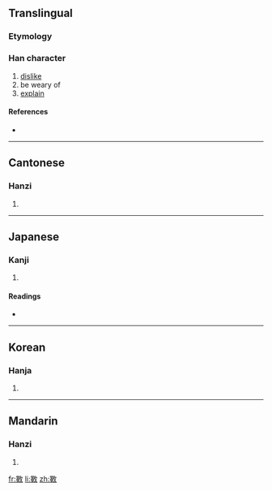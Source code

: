 ==Translingual==

===Etymology===
{{Han compound|睪|攴|c1=p|c2=s|ls=psc}}

===Han character===
{{Han char|rn=66|rad=攴|as=13|sn=17|four=6844<sub>0</sub>|canj=田十人大 (WJOK)}}

# [[dislike]]
# be weary of
# [[explain]]

====References====
* {{Han ref|kx=0476.010|dkj=13406|dj=0830.320|hdz=21478.060|uh=6581|ud=25985|bh=ECEE|bd=60654}}

----

==Cantonese==

===Hanzi===
{{yue-hanzi|jyut=|y=dou3, yik6}}

# {{defn|Cantonese}}

----

==Japanese==

===Kanji===
{{ja-kanji|grade=|rs=攴13}}

# {{defn|Japanese}}

====Readings====
* {{ja-readings|on=[[えき]] (eki), [[せく]] (seku), [[と]] (to), [[ず]] (zu)|kun=[[いやになる]] (iyaninaru)}}

----

==Korean==

===Hanja===
{{ko-hanja|hangeul=두|eumhun=|rv=du|mr=tu|y=twu}}

# {{defn|Korean}}

----

==Mandarin==

===Hanzi===
{{cmn-hanzi|pin=[[yì]] ([[yi4]])|wg=i<sup>4</sup>}}

# {{defn|Mandarin}}

[[fr:斁]]
[[li:斁]]
[[zh:斁]]
